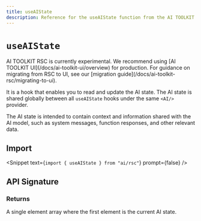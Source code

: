 ```yaml
---
title: useAIState
description: Reference for the useAIState function from the AI TOOLKIT RSC
---
```


# `useAIState`

<Note type="warning">
  AI TOOLKIT RSC is currently experimental. We recommend using [AI TOOLKIT
  UI](/docs/ai-toolkit-ui/overview) for production. For guidance on migrating
  from RSC to UI, see our [migration
  guide](/docs/ai-toolkit-rsc/migrating-to-ui).
</Note>

It is a hook that enables you to read and update the AI state. The AI state is shared globally between all `useAIState` hooks under the same `<AI/>` provider.

The AI state is intended to contain context and information shared with the AI model, such as system messages, function responses, and other relevant data.

## Import

<Snippet text={`import { useAIState } from "ai/rsc"`} prompt={false} />

## API Signature

### Returns

A single element array where the first element is the current AI state.
